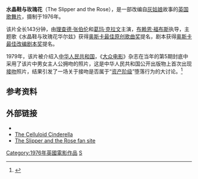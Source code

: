 '''水晶鞋与玫瑰花'''（The Slipper and the Rose），是一部改编自[[灰姑娘|灰姑娘]]故事的[[英国|英国]][[歌舞片|歌舞片]]，摄制于1976年。

该片全长143分钟，由[[理查德·张伯伦|理查德·张伯伦]]和[[葛玛·克拉文|葛玛·克拉文]]主演，[[布赖恩·福布斯|布赖恩·福布斯]]执导，主题歌《水晶鞋与玫瑰花华尔兹》获得[[奥斯卡最佳原创歌曲奖|奥斯卡最佳原创歌曲奖]]提名，剧本获得[[奥斯卡最佳改编剧本奖|奥斯卡最佳改编剧本奖]]提名。

1979年，该片被介绍入[[中华人民共和国|中华人民共和国]]，《[[大众电影|大众电影]]》杂志在当年的第5期封底中采用了该片中男女主人公拥吻的照片，这是中华人民共和国公开出版物上首次出现[[接吻|接吻]]照片，结果引发了一场关于接吻是否属于“[[资产阶级|资产阶级]]”堕落行为的大讨论。<ref>{{Cite web |url=http://www.china.com.cn/news/txt/2008-11/24/content_16815292.htm |title=存档副本 |accessdate=2009-01-12 |archive-date=2008-12-21 |archive-url=https://web.archive.org/web/20081221003704/http://www.china.com.cn/news/txt/2008-11/24/content_16815292.htm |dead-url=no }}</ref>

==参考资料==
{{reflist}}

==外部链接==
*{{imdb title|0075232}}
* [https://web.archive.org/web/20071027170155/http://www.geocities.com/celluloid_cinderellamp/enter.html The Celluloid Cinderella]
* [https://web.archive.org/web/20090729082810/http://geocities.com/theslipperandtherose The Slipper and the Rose fan site]

[[Category:1976年英國電影作品|Category:1976年英國電影作品]]
[[Category:灰姑娘题材电影|S]]